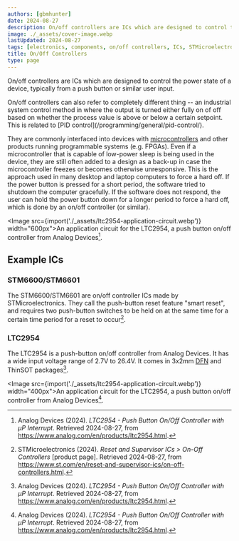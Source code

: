 ```yaml
---
authors: [gbmhunter]
date: 2024-08-27
description: On/off controllers are ICs which are designed to control the power state of a device, typically from a push button or similar user input.
image: ./_assets/cover-image.webp
lastUpdated: 2024-08-27
tags: [electronics, components, on/off controllers, ICs, STMicroelectronics, Analog Devices]
title: On/Off Controllers
type: page
---
```


<WarningIsNotes />

On/off controllers are ICs which are designed to control the power state of a device, typically from a push button or similar user input.

<Aside type="tip">
On/off controllers can also refer to completely different thing -- an industrial system control method in where the output is turned either fully on of off based on whether the process value is above or below a certain setpoint. This is related to [PID control](/programming/general/pid-control/).
</Aside>

They are commonly interfaced into devices with [microcontrollers](/programming/microcontrollers/) and other products running programmable systems (e.g. FPGAs). Even if a microcontroller that is capable of low-power sleep is being used in the device, they are still often added to a design as a back-up in case the microcontroller freezes or becomes otherwise unresponsive. This is the approach used in many desktop and laptop computers to force a hard off. If the power button is pressed for a short period, the software tried to shutdown the computer gracefully. If the software does not respond, the user can hold the power button down for a longer period to force a hard off, which is done by an on/off controller (or similar).

<Image src={import('./_assets/ltc2954-application-circuit.webp')} width="600px">An application circuit for the LTC2954, a push button on/off controller from Analog Devices[^analog-devices-ltc2954-ds].</Image>

## Example ICs

### STM6600/STM6601

The STM6600/STM6601 are on/off controller ICs made by STMicroelectronics. They call the push-button reset feature "smart reset", and requires two push-button switches to be held on at the same time for a certain time period for a reset to occur[^st-on-off-controllers].

### LTC2954

The LTC2954 is a push-button on/off controller from Analog Devices. It has a wide input voltage range of 2.7V to 26.4V. It comes in 3x2mm [DFN](/pcb-design/component-packages/dfn-component-package/) and ThinSOT packages[^analog-devices-ltc2954-ds].

<Image src={import('./_assets/ltc2954-application-circuit.webp')} width="400px">An application circuit for the LTC2954, a push button on/off controller from Analog Devices[^analog-devices-ltc2954-ds].</Image>

[^analog-devices-ltc2954-ds]: Analog Devices (2024). _LTC2954 - Push Button On/Off Controller with µP Interrupt_. Retrieved 2024-08-27, from https://www.analog.com/en/products/ltc2954.html.
[^st-on-off-controllers]: STMicroelectronics (2024). _Reset and Supervisor ICs > On-Off Controllers_ [product page]. Retrieved 2024-08-27, from https://www.st.com/en/reset-and-supervisor-ics/on-off-controllers.html.
